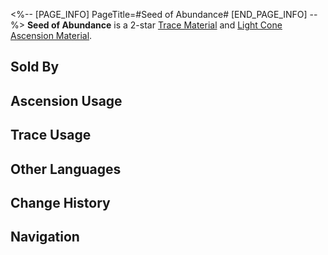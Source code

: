 <%-- [PAGE_INFO]
PageTitle=#Seed of Abundance#
[END_PAGE_INFO] --%>
{{Item Infobox
|id          = 110171
|image       = Item Seed of Abundance.png
|type        = Trace Material
|type2       = Light Cone Ascension Material
|invCategory = Upgrade Materials
|rarity      = 2
|effect      = A seed of blessing sown by the Aeon of Abundance. Used to level up Traces slightly for {{Color|h|Abundance}} characters.
|description = Those who come in contact with it are slowly healed of their wounds and illnesses.<br />People who pray for the blessing of life while in despair will always have their prayers answered.
|source1     = [[Calyx (Backwater Pass)]]
|source2     = [[Embers Exchange]]
|source3     = [[Omni-Synthesizer]] &mdash; Material Exchange
}}
{{Description|''"You shall be granted what you ask for."''}}
'''Seed of Abundance''' is a 2-star [[Trace Material]] and [[Light Cone Ascension Material]].

==Sold By==
{{Shop Availability}}

==Ascension Usage==
{{Ascension Usage}}

==Trace Usage==
{{Trace Usage}}

==Other Languages==
{{Other Languages
|en   = Seed of Abundance
|zhs  = 丰饶之种
|zht  = 豐饒之種
|ja   = 豊穣の種
|ko   = 풍요의 씨앗
|es   = Semilla de la abundancia
|fr   = Graine d'abondance
|ru   = Семя изобилия
|th   = Seed of Abundance
|vi   = Hạt Giống Trù Phú
|de   = Saat des Überflusses
|id   = Seed of Abundance
|pt   = Semente da Abundância
}}

==Change History==
{{Change History|1.0}}

==Navigation==
{{Upgrade Material Navbox}}